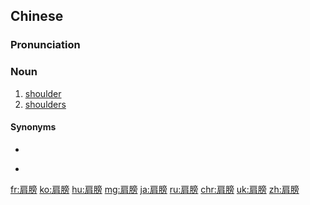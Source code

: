 ==Chinese==
{{zh-forms}}

===Pronunciation===
{{zh-pron
|m=jiānbǎng
|c=gin1 bong2
|cat=n
}}

===Noun===
{{zh-noun}}

# [[shoulder]]
# [[shoulders]]

====Synonyms====
* {{sense|shoulder}}
{{zh-dial}}
* {{sense|shoulders}} {{zh-l|雙肩}}

{{zh-cat|Advanced|Anatomy}}

[[fr:肩膀]]
[[ko:肩膀]]
[[hu:肩膀]]
[[mg:肩膀]]
[[ja:肩膀]]
[[ru:肩膀]]
[[chr:肩膀]]
[[uk:肩膀]]
[[zh:肩膀]]